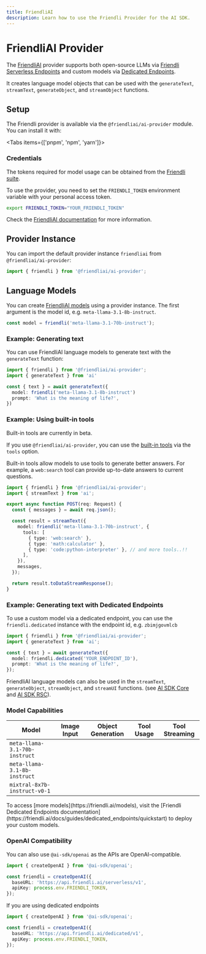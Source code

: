 ```yaml
---
title: FriendliAI
description: Learn how to use the Friendli Provider for the AI SDK.
---
```


# FriendliAI Provider

The [FriendliAI](https://friendli.ai/) provider supports both open-source LLMs via [Friendli Serverless Endpoints](https://friendli.ai/products/serverless-endpoints) and custom models via [Dedicated Endpoints](https://friendli.ai/products/dedicated-endpoints).

It creates language model objects that can be used with the `generateText`, `streamText`, `generateObject`, and `streamObject` functions.

## Setup

The Friendli provider is available via the `@friendliai/ai-provider` module.
You can install it with:

<Tabs items={['pnpm', 'npm', 'yarn']}>
  <Tab>
    <Snippet text="pnpm add @friendliai/ai-provider" dark />
  </Tab>
  <Tab>
    <Snippet text="npm install @friendliai/ai-provider" dark />
  </Tab>
  <Tab>
    <Snippet text="yarn add @friendliai/ai-provider" dark />
  </Tab>
</Tabs>

### Credentials

The tokens required for model usage can be obtained from the [Friendli suite](https://suite.friendli.ai/).

To use the provider, you need to set the `FRIENDLI_TOKEN` environment variable with your personal access token.

```bash
export FRIENDLI_TOKEN="YOUR_FRIENDLI_TOKEN"
```

Check the [FriendliAI documentation](https://friendli.ai/docs/guides/personal_access_tokens) for more information.

## Provider Instance

You can import the default provider instance `friendliai` from `@friendliai/ai-provider`:

```ts
import { friendli } from '@friendliai/ai-provider';
```

## Language Models

You can create [FriendliAI models](https://friendli.ai/docs/guides/serverless_endpoints/text_generation#model-supports) using a provider instance.
The first argument is the model id, e.g. `meta-llama-3.1-8b-instruct`.

```ts
const model = friendli('meta-llama-3.1-70b-instruct');
```

### Example: Generating text

You can use FriendliAI language models to generate text with the `generateText` function:

```ts
import { friendli } from '@friendliai/ai-provider';
import { generateText } from 'ai'

const { text } = await generateText({
  model: friendli('meta-llama-3.1-8b-instruct')
  prompt: 'What is the meaning of life?',
})
```

### Example: Using built-in tools

<Note type="warning">Built-in tools are currently in beta.</Note>

If you use `@friendliai/ai-provider`, you can use the [built-in tools](https://friendli.ai/docs/guides/serverless_endpoints/tools/built_in_tools) via the `tools` option.

Built-in tools allow models to use tools to generate better answers. For example, a `web:search` tool can provide up-to-date answers to current questions.

```ts highlight="1,8,9,10,11,12,13,14"
import { friendli } from '@friendliai/ai-provider';
import { streamText } from 'ai';

export async function POST(req: Request) {
  const { messages } = await req.json();

  const result = streamText({
    model: friendli('meta-llama-3.1-70b-instruct', {
      tools: [
        { type: 'web:search' },
        { type: 'math:calculator' },
        { type: 'code:python-interpreter' }, // and more tools..!!
      ],
    }),
    messages,
  });

  return result.toDataStreamResponse();
}
```

### Example: Generating text with Dedicated Endpoints

To use a custom model via a dedicated endpoint, you can use the `friendli.dedicated` instance with the endpoint id, e.g. `zbimjgovmlcb`

```ts
import { friendli } from '@friendliai/ai-provider';
import { generateText } from 'ai';

const { text } = await generateText({
  model: friendli.dedicated('YOUR_ENDPOINT_ID'),
  prompt: 'What is the meaning of life?',
});
```

FriendliAI language models can also be used in the `streamText`, `generateObject`, `streamObject`, and `streamUI` functions.
(see [AI SDK Core](/docs/ai-sdk-core) and [AI SDK RSC](/docs/ai-sdk-rsc)).

### Model Capabilities

| Model                         | Image Input         | Object Generation   | Tool Usage          | Tool Streaming      |
| ----------------------------- | ------------------- | ------------------- | ------------------- | ------------------- |
| `meta-llama-3.1-70b-instruct` | <Cross size={18} /> | <Check size={18} /> | <Check size={18} /> | <Check size={18} /> |
| `meta-llama-3.1-8b-instruct`  | <Cross size={18} /> | <Check size={18} /> | <Check size={18} /> | <Check size={18} /> |
| `mixtral-8x7b-instruct-v0-1`  | <Cross size={18} /> | <Check size={18} /> | <Check size={18} /> | <Check size={18} /> |

<Note>
  To access [more models](https://friendli.ai/models), visit the [Friendli
  Dedicated Endpoints
  documentation](https://friendli.ai/docs/guides/dedicated_endpoints/quickstart)
  to deploy your custom models.
</Note>

### OpenAI Compatibility

You can also use `@ai-sdk/openai` as the APIs are OpenAI-compatible.

```ts
import { createOpenAI } from '@ai-sdk/openai';

const friendli = createOpenAI({
  baseURL: 'https://api.friendli.ai/serverless/v1',
  apiKey: process.env.FRIENDLI_TOKEN,
});
```

If you are using dedicated endpoints

```ts
import { createOpenAI } from '@ai-sdk/openai';

const friendli = createOpenAI({
  baseURL: 'https://api.friendli.ai/dedicated/v1',
  apiKey: process.env.FRIENDLI_TOKEN,
});
```
